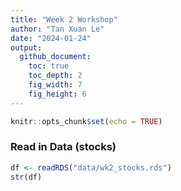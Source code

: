 ```yaml
---
title: "Week 2 Workshop"
author: "Tan Xuan Le"
date: "2024-01-24"
output: 
  github_document:
    toc: true
    toc_depth: 2
    fig_width: 7
    fig_height: 6
---
```


```r
knitr::opts_chunk$set(echo = TRUE)
```

### Read in Data (stocks)
```r
df <- readRDS("data/wk2_stocks.rds")
str(df)

```